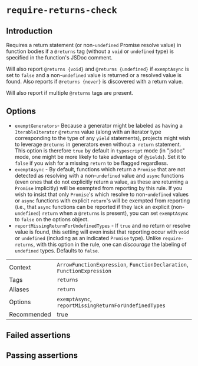 # `require-returns-check`

## Introduction

Requires a return statement (or non-`undefined` Promise resolve value) in
function bodies if a `@returns` tag (without a `void` or `undefined` type)
is specified in the function's JSDoc comment.

Will also report `@returns {void}` and `@returns {undefined}` if `exemptAsync`
is set to `false` and a non-`undefined` value is returned or a resolved value
is found. Also reports if `@returns {never}` is discovered with a return value.

Will also report if multiple `@returns` tags are present.

## Options

- `exemptGenerators`- Because a generator might be labeled as having a
  `IterableIterator` `@returns` value (along with an iterator type
  corresponding to the type of any `yield` statements), projects might wish to
  leverage `@returns` in generators even without a` return` statement. This
  option is therefore `true` by default in `typescript` mode (in "jsdoc" mode,
  one might be more likely to take advantage of `@yields`). Set it to `false`
  if you wish for a missing `return` to be flagged regardless.
- `exemptAsync` - By default, functions which return a `Promise` that are not
    detected as resolving with a non-`undefined` value and `async` functions
    (even ones that do not explicitly return a value, as these are returning a
    `Promise` implicitly) will be exempted from reporting by this rule.
    If you wish to insist that only `Promise`'s which resolve to
    non-`undefined` values or `async` functions with explicit `return`'s will
    be exempted from reporting (i.e., that `async` functions can be reported
    if they lack an explicit (non-`undefined`) `return` when a `@returns` is
    present), you can set `exemptAsync` to `false` on the options object.
- `reportMissingReturnForUndefinedTypes` - If `true` and no return or
    resolve value is found, this setting will even insist that reporting occur
    with `void` or `undefined` (including as an indicated `Promise` type).
    Unlike `require-returns`, with this option in the rule, one can
     *discourage* the labeling of `undefined` types. Defaults to `false`.

|||
|---|---|
|Context|`ArrowFunctionExpression`, `FunctionDeclaration`, `FunctionExpression`|
|Tags|`returns`|
|Aliases|`return`|
|Options|`exemptAsync`, `reportMissingReturnForUndefinedTypes`|
|Recommended|true|


## Failed assertions

<Assertions rule="requireReturnsCheck" />

## Passing assertions

<Assertions rule="requireReturnsCheck" passing />
